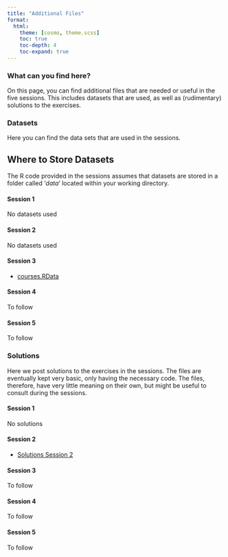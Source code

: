 ```yaml
---
title: "Additional Files"
format:
  html:
    theme: [cosmo, theme.scss]
    toc: true
    toc-depth: 4
    toc-expand: true
---
```


### What can you find here?

On this page, you can find additional files that are needed or useful in the five sessions. This includes datasets that are used, as well as (rudimentary) solutions to the exercises.

### Datasets
Here you can find the data sets that are used in the sessions.

::: {.callout-important}
## Where to Store Datasets
The R code provided in the sessions assumes that datasets are stored in a folder called '*data*' located within your working directory.
:::

#### Session 1
No datasets used

#### Session 2
No datasets used

#### Session 3
- [courses.RData](data/courses.RData)

#### Session 4
To follow

#### Session 5
To follow

### Solutions
Here we post solutions to the exercises in the sessions. The files are eventually kept very basic, only having the necessary code. The files, therefore, have very little meaning on their own, but might be useful to consult during the sessions.

#### Session 1
No solutions

#### Session 2
- [Solutions Session 2](solutions/S2.R)

#### Session 3
To follow

#### Session 4
To follow

#### Session 5
To follow
